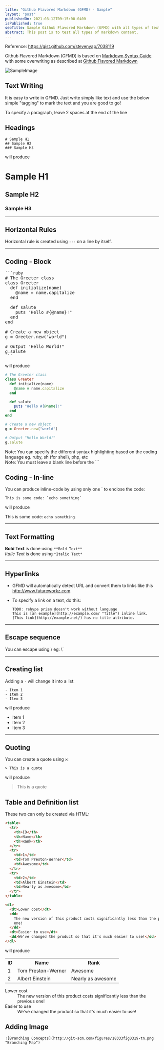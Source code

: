 ```yaml
---
title: "Github Flavored Markdown (GFMD) - Sample"
layout: "post"
publishedOn: 2021-08-12T09:15:00-0400
isPublished: true
seoTitle: Sample Github Flavored Markdown (GFMD) with all types of text
abstract: This post is to test all types of markdown content.
---
```


Reference: https://gist.github.com/stevenyap/7038119

Github Flavored Markdown (GFMD) is based on [Markdown Syntax Guide](http://daringfireball.net/projects/markdown/syntax) with some overwriting as described at [Github Flavored Markdown](http://github.github.com/github-flavored-markdown/)

![SampleImage](../images/SampleImage.jpg)

## Text Writing

It is easy to write in GFMD. Just write simply like text and use the below simple "tagging" to mark the text and you are good to go!

To specify a paragraph, leave 2 spaces at the end of the line

## Headings

```
# Sample H1
## Sample H2
### Sample H3
```

will produce

# Sample H1

## Sample H2

### Sample H3

---

## Horizontal Rules

Horizontal rule is created using `---` on a line by itself.

---

## Coding - Block

<pre>
```ruby
# The Greeter class
class Greeter
  def initialize(name)
    @name = name.capitalize
  end

  def salute
    puts "Hello #{@name}!"
  end
end

# Create a new object
g = Greeter.new("world")

# Output "Hello World!"
g.salute
```
</pre>

will produce

```ruby
# The Greeter class
class Greeter
  def initialize(name)
    @name = name.capitalize
  end

  def salute
    puts "Hello #{@name}!"
  end
end

# Create a new object
g = Greeter.new("world")

# Output "Hello World!"
g.salute
```

Note: You can specify the different syntax highlighting based on the coding language eg. ruby, sh (for shell), php, etc  
Note: You must leave a blank line before the \`\`\`

## Coding - In-line

You can produce inline-code by using only one \` to enclose the code:

```
This is some code: `echo something`
```

will produce

This is some code: `echo something`

---

## Text Formatting

**Bold Text** is done using `**Bold Text**`  
_Italic Text_ is done using `*Italic Text*`

---

## Hyperlinks

- GFMD will automatically detect URL and convert them to links like this http://www.futureworkz.com
- To specify a link on a text, do this:

  ```
  TODO: rehype prism doesn't work without language
  This is [an example](http://example.com/ "Title") inline link.
  [This link](http://example.net/) has no title attribute.
  ```

---

## Escape sequence

You can escape using \\ eg: \\\`

---

## Creating list

Adding a `-` will change it into a list:

```
- Item 1
- Item 2
- Item 3
```

will produce

- Item 1
- Item 2
- Item 3

---

## Quoting

You can create a quote using `>`:

```
> This is a quote
```

will produce

> This is a quote

## Table and Definition list

These two can only be created via HTML:

```html
<table>
  <tr>
    <th>ID</th>
    <th>Name</th>
    <th>Rank</th>
  </tr>
  <tr>
    <td>1</td>
    <td>Tom Preston-Werner</td>
    <td>Awesome</td>
  </tr>
  <tr>
    <td>2</td>
    <td>Albert Einstein</td>
    <td>Nearly as awesome</td>
  </tr>
</table>

<dl>
  <dt>Lower cost</dt>
  <dd>
    The new version of this product costs significantly less than the previous
    one!
  </dd>
  <dt>Easier to use</dt>
  <dd>We've changed the product so that it's much easier to use!</dd>
</dl>
```

will produce

<table>
  <tr>
    <th>ID</th>
    <th>Name</th>
    <th>Rank</th>
  </tr>
  <tr>
    <td>1</td>
    <td>Tom Preston-Werner</td>
    <td>Awesome</td>
  </tr>
  <tr>
    <td>2</td>
    <td>Albert Einstein</td>
    <td>Nearly as awesome</td>
  </tr>
</table>

<dl>
  <dt>Lower cost</dt>
  <dd>
    The new version of this product costs significantly less than the previous
    one!
  </dd>
  <dt>Easier to use</dt>
  <dd>We've changed the product so that it's much easier to use!</dd>
</dl>

## Adding Image

```
![Branching Concepts](http://git-scm.com/figures/18333fig0319-tn.png "Branching Map")
```
